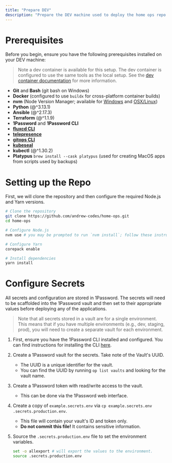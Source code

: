 ```yaml
---
title: "Prepare DEV"
description: "Prepare the DEV machine used to deploy the home ops repo."
---
```


# Prerequisites

Before you begin, ensure you have the following prerequisites installed on your DEV machine:

> Note a dev container is available for this setup. The dev container is configured to use the same tools as the local setup. See the [dev container documentation](https://code.visualstudio.com/docs/devcontainers/containers) for more information.

- **Git** and **Bash** (git bash on Windows)
- **Docker** (configured to use `buildx` for cross-platform container builds)
- **nvm** (Node Version Manager; available for [Windows](https://github.com/coreybutler/nvm-windows) and [OSX/Linux](https://github.com/nvm-sh/nvm))
- **Python** (@^3.13.1)
- **Ansible** (@^2.17.3)
- **Terraform** (@^1.1.9)
- **1Password** and **1Password CLI**
- **[fluxcd CLI](https://fluxcd.io/flux/get-started/#install-the-flux-cli)**
- **[telepresence](https://www.telepresence.io/docs/latest/install/)**
- **[gitops CLI](https://docs.gitops.weaveworks.org/docs/open-source/getting-started/install-OSS/#install-the-gitops-cli)**
- **[kubeseal](https://fluxcd.io/flux/guides/sealed-secrets/#prerequisites)**
- **kubectl** (@^1.30.2)
- **Platypus** `brew install --cask platypus` (used for creating MacOS apps from scripts used by backups)

# Setting up the Repo

First, we will clone the repository and then configure the required Node.js and Yarn versions.

```bash
# Clone the repository
git clone https://github.com/andrew-codes/home-ops.git
cd home-ops

# Configure Node.js
nvm use # you may be prompted to run `nvm install`; follow these instructions.

# Configure Yarn
corepack enable

# Install dependencies
yarn install
```

# Configure Secrets

All secrets and configuration are stored in 1Password. The secrets will need to be scaffolded into the 1Password vault and then set to their appropriate values before deploying any of the applications.

> Note that all secrets stored in a vault are for a single environment. This means that if you have multiple environments (e.g., dev, staging, prod), you will need to create a separate vault for each environment.

1. First, ensure you have the 1Password CLI installed and configured. You can find instructions for installing the CLI [here](https://developer.1password.com/docs/cli/get-started/).
1. Create a 1Password vault for the secrets. Take note of the Vault's UUID.
   - The UUID is a unique identifier for the vault.
   - You can find the UUID by running `op list vaults` and looking for the vault name.
1. Create a 1Password token with read/write access to the vault.
   - This can be done via the 1Password web interface.
1. Create a copy of `example.secrets.env` via `cp example.secrets.env .secrets.production.env`.
   - This file will contain your vault's ID and token only.
   - **Do not commit this file!** It contains sensitive information.
1. Source the `.secrets.production.env` file to set the environment variables.

   ```bash
   set -o allexport # will export the values to the environment.
   source .secrets.production.env
   ```
